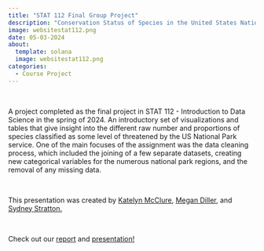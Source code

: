 ```yaml
---
title: "STAT 112 Final Group Project"
description: "Conservation Status of Species in the United States National Parks"
image: websitestat112.png
date: 05-03-2024
about:
  template: solana
  image: websitestat112.png
categories: 
  - Course Project
---
```


\

A project completed as the final project in STAT 112 - Introduction to Data Science in the spring of 2024. An introductory set of visualizations and tables that give insight into the different raw number and proportions of species classified as some level of threatened by the US National Park service. One of the main focuses of the assignment was the data cleaning process, which included the joining of a few separate datasets, creating new categorical variables for the numerous national park regions, and the removal of any missing data.

\

This presentation was created by [Katelyn McClure](https://katelynmcclure.github.io){target="_blank"}, [Megan Diller](https://www.linkedin.com/in/megan-diller-96b44b238/){target="_blank"}, and [Sydney Stratton.](https://www.linkedin.com/in/sydney-stratton-b345a2243/){target="_blank"} 

\

Check out our [report](https://github.com/katelynmcclure/STAT112/tree/main){target="_blank"} and [presentation!](https://docs.google.com/presentation/d/17ZKjrO5rHn9257kclH3qPhR-3JHm-JfDD94XIt4WQg4/edit?usp=sharing){target="_blank"}

